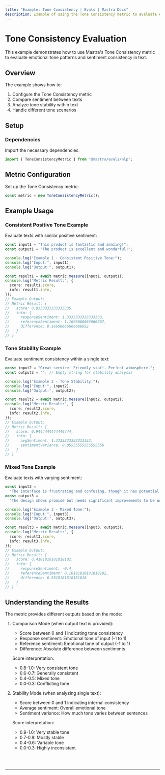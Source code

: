 ```yaml
---
title: "Example: Tone Consistency | Evals | Mastra Docs"
description: Example of using the Tone Consistency metric to evaluate emotional tone patterns and sentiment consistency in text.
---
```



# Tone Consistency Evaluation

This example demonstrates how to use Mastra's Tone Consistency metric to evaluate emotional tone patterns and sentiment consistency in text.

## Overview

The example shows how to:

1. Configure the Tone Consistency metric
2. Compare sentiment between texts
3. Analyze tone stability within text
4. Handle different tone scenarios

## Setup

### Dependencies

Import the necessary dependencies:

```typescript copy showLineNumbers filename="src/index.ts"
import { ToneConsistencyMetric } from "@mastra/evals/nlp";
```

## Metric Configuration

Set up the Tone Consistency metric:

```typescript copy showLineNumbers{4} filename="src/index.ts"
const metric = new ToneConsistencyMetric();
```

## Example Usage

### Consistent Positive Tone Example

Evaluate texts with similar positive sentiment:

```typescript copy showLineNumbers{7} filename="src/index.ts"
const input1 = "This product is fantastic and amazing!";
const output1 = "The product is excellent and wonderful!";

console.log("Example 1 - Consistent Positive Tone:");
console.log("Input:", input1);
console.log("Output:", output1);

const result1 = await metric.measure(input1, output1);
console.log("Metric Result:", {
  score: result1.score,
  info: result1.info,
});
// Example Output:
// Metric Result: {
//   score: 0.8333333333333335,
//   info: {
//     responseSentiment: 1.3333333333333333,
//     referenceSentiment: 1.1666666666666667,
//     difference: 0.16666666666666652
//   }
// }
```

### Tone Stability Example

Evaluate sentiment consistency within a single text:

```typescript copy showLineNumbers{21} filename="src/index.ts"
const input2 = "Great service! Friendly staff. Perfect atmosphere.";
const output2 = ""; // Empty string for stability analysis

console.log("Example 2 - Tone Stability:");
console.log("Input:", input2);
console.log("Output:", output2);

const result2 = await metric.measure(input2, output2);
console.log("Metric Result:", {
  score: result2.score,
  info: result2.info,
});
// Example Output:
// Metric Result: {
//   score: 0.9444444444444444,
//   info: {
//     avgSentiment: 1.3333333333333333,
//     sentimentVariance: 0.05555555555555556
//   }
// }
```

### Mixed Tone Example

Evaluate texts with varying sentiment:

```typescript copy showLineNumbers{35} filename="src/index.ts"
const input3 =
  "The interface is frustrating and confusing, though it has potential.";
const output3 =
  "The design shows promise but needs significant improvements to be usable.";

console.log("Example 3 - Mixed Tone:");
console.log("Input:", input3);
console.log("Output:", output3);

const result3 = await metric.measure(input3, output3);
console.log("Metric Result:", {
  score: result3.score,
  info: result3.info,
});
// Example Output:
// Metric Result: {
//   score: 0.4181818181818182,
//   info: {
//     responseSentiment: -0.4,
//     referenceSentiment: 0.18181818181818182,
//     difference: 0.5818181818181818
//   }
// }
```

## Understanding the Results

The metric provides different outputs based on the mode:

1. Comparison Mode (when output text is provided):

   - Score between 0 and 1 indicating tone consistency
   - Response sentiment: Emotional tone of input (-1 to 1)
   - Reference sentiment: Emotional tone of output (-1 to 1)
   - Difference: Absolute difference between sentiments

   Score interpretation:

   - 0.8-1.0: Very consistent tone
   - 0.6-0.7: Generally consistent
   - 0.4-0.5: Mixed tone
   - 0.0-0.3: Conflicting tone

2. Stability Mode (when analyzing single text):

   - Score between 0 and 1 indicating internal consistency
   - Average sentiment: Overall emotional tone
   - Sentiment variance: How much tone varies between sentences

   Score interpretation:

   - 0.9-1.0: Very stable tone
   - 0.7-0.8: Mostly stable
   - 0.4-0.6: Variable tone
   - 0.0-0.3: Highly inconsistent

<br />
<br />
<hr className="dark:border-[#404040] border-gray-300" />
<br />
<br />
<GithubLink
  link={
    "https://github.com/mastra-ai/mastra/blob/main/examples/basics/evals/tone-consistency"
  }
/>
